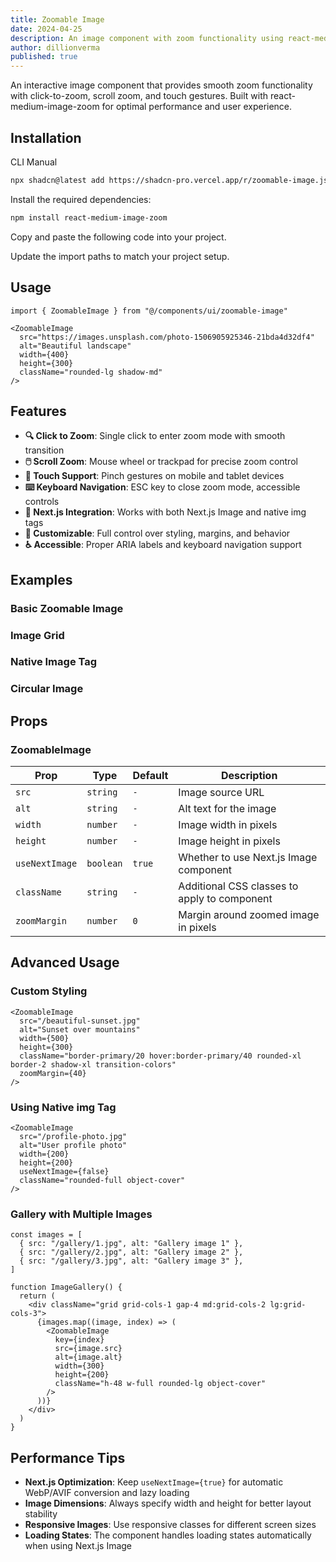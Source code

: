 ```yaml
---
title: Zoomable Image
date: 2024-04-25
description: An image component with zoom functionality using react-medium-image-zoom
author: dillionverma
published: true
---
```


<ComponentPreview name="zoomable-image-demo" />

An interactive image component that provides smooth zoom functionality with click-to-zoom, scroll zoom, and touch gestures. Built with react-medium-image-zoom for optimal performance and user experience.

## Installation

<Tabs defaultValue="cli">

<TabsList>
  <TabsTrigger value="cli">CLI</TabsTrigger>
  <TabsTrigger value="manual">Manual</TabsTrigger>
</TabsList>
<TabsContent value="cli">

```bash
npx shadcn@latest add https://shadcn-pro.vercel.app/r/zoomable-image.json
```

</TabsContent>

<TabsContent value="manual">

<Steps>

<Step>Install the required dependencies:</Step>

```bash
npm install react-medium-image-zoom
```

<Step>Copy and paste the following code into your project.</Step>

<ComponentSource name="zoomable-image" />

<Step>Update the import paths to match your project setup.</Step>

</Steps>

</TabsContent>

</Tabs>

## Usage

```tsx showLineNumbers
import { ZoomableImage } from "@/components/ui/zoomable-image"
```

```tsx showLineNumbers
<ZoomableImage
  src="https://images.unsplash.com/photo-1506905925346-21bda4d32df4"
  alt="Beautiful landscape"
  width={400}
  height={300}
  className="rounded-lg shadow-md"
/>
```

## Features

- **🔍 Click to Zoom**: Single click to enter zoom mode with smooth transition
- **🖱️ Scroll Zoom**: Mouse wheel or trackpad for precise zoom control
- **📱 Touch Support**: Pinch gestures on mobile and tablet devices
- **⌨️ Keyboard Navigation**: ESC key to close zoom mode, accessible controls
- **🚀 Next.js Integration**: Works with both Next.js Image and native img tags
- **🎨 Customizable**: Full control over styling, margins, and behavior
- **♿ Accessible**: Proper ARIA labels and keyboard navigation support

## Examples

### Basic Zoomable Image

<ComponentPreview name="zoomable-image-basic" />

### Image Grid

<ComponentPreview name="zoomable-image-grid" />

### Native Image Tag

<ComponentPreview name="zoomable-image-native" />

### Circular Image

<ComponentPreview name="zoomable-image-circle" />

## Props

### ZoomableImage

| Prop           | Type      | Default | Description                                  |
| -------------- | --------- | ------- | -------------------------------------------- |
| `src`          | `string`  | `-`     | Image source URL                             |
| `alt`          | `string`  | `-`     | Alt text for the image                       |
| `width`        | `number`  | `-`     | Image width in pixels                        |
| `height`       | `number`  | `-`     | Image height in pixels                       |
| `useNextImage` | `boolean` | `true`  | Whether to use Next.js Image component       |
| `className`    | `string`  | `-`     | Additional CSS classes to apply to component |
| `zoomMargin`   | `number`  | `0`     | Margin around zoomed image in pixels         |

## Advanced Usage

### Custom Styling

```tsx showLineNumbers
<ZoomableImage
  src="/beautiful-sunset.jpg"
  alt="Sunset over mountains"
  width={500}
  height={300}
  className="border-primary/20 hover:border-primary/40 rounded-xl border-2 shadow-xl transition-colors"
  zoomMargin={40}
/>
```

### Using Native img Tag

```tsx showLineNumbers
<ZoomableImage
  src="/profile-photo.jpg"
  alt="User profile photo"
  width={200}
  height={200}
  useNextImage={false}
  className="rounded-full object-cover"
/>
```

### Gallery with Multiple Images

```tsx showLineNumbers
const images = [
  { src: "/gallery/1.jpg", alt: "Gallery image 1" },
  { src: "/gallery/2.jpg", alt: "Gallery image 2" },
  { src: "/gallery/3.jpg", alt: "Gallery image 3" },
]

function ImageGallery() {
  return (
    <div className="grid grid-cols-1 gap-4 md:grid-cols-2 lg:grid-cols-3">
      {images.map((image, index) => (
        <ZoomableImage
          key={index}
          src={image.src}
          alt={image.alt}
          width={300}
          height={200}
          className="h-48 w-full rounded-lg object-cover"
        />
      ))}
    </div>
  )
}
```

## Performance Tips

- **Next.js Optimization**: Keep `useNextImage={true}` for automatic WebP/AVIF conversion and lazy loading
- **Image Dimensions**: Always specify width and height for better layout stability
- **Responsive Images**: Use responsive classes for different screen sizes
- **Loading States**: The component handles loading states automatically when using Next.js Image
